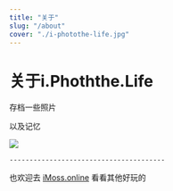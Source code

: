 ```yaml
---
title: "关于"
slug: "/about"
cover: "./i-photothe-life.jpg"
---
```


# 关于i.Phoththe.Life

存档一些照片

以及记忆


<img src ="https://photo.bolebook.com/i-photothe-life.jpg" width = "auto"/>


    ---------------------------------------


也欢迎去 [iMoss.online](https://imoss.online "iMoss.online") 看看其他好玩的


